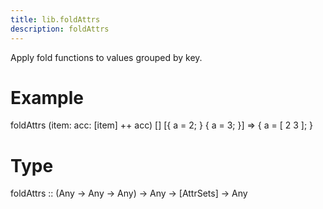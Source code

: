 ```yaml
---
title: lib.foldAttrs
description: foldAttrs
---
```



Apply fold functions to values grouped by key.

# Example

foldAttrs (item: acc: [item] ++ acc) [] [{ a = 2; } { a = 3; }]
=> { a = [ 2 3 ]; }

# Type

foldAttrs :: (Any -> Any -> Any) -> Any -> [AttrSets] -> Any
